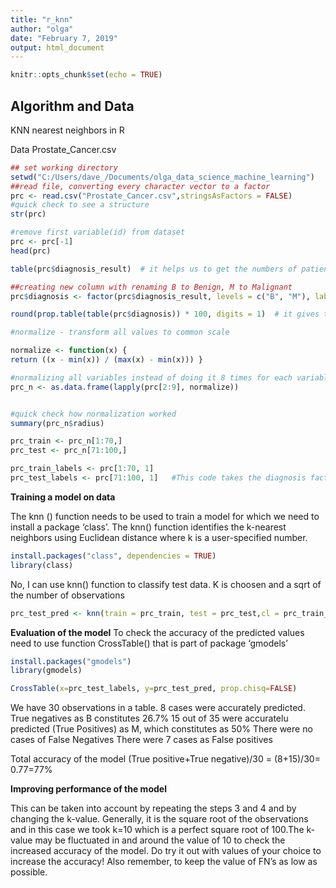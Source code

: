 ---
title: "r_knn"
author: "olga"
date: "February 7, 2019"
output: html_document
---

```{r setup, include=FALSE}
knitr::opts_chunk$set(echo = TRUE)
```

## Algorithm and Data
KNN nearest neighbors in R

Data Prostate_Cancer.csv




```{r reading file}
## set working directory
setwd("C:/Users/dave_/Documents/olga_data_science_machine_learning")
##read file, converting every character vector to a factor
prc <- read.csv("Prostate_Cancer.csv",stringsAsFactors = FALSE)
#quick check to see a structure
str(prc)
```


```{r quick checks}
#remove first variable(id) from dataset
prc <- prc[-1]
head(prc)
```

```{r counting B-Benigh, M-Malignant}
table(prc$diagnosis_result)  # it helps us to get the numbers of patients
```
```{r}
##creating new column with renaming B to Benign, M to Malignant
prc$diagnosis <- factor(prc$diagnosis_result, levels = c("B", "M"), labels = c("Benign", "Malignant"))
```


```{r}
round(prop.table(table(prc$diagnosis)) * 100, digits = 1)  # it gives the result in the percentage form rounded of to 1 decimal place( and so it’s digits = 1)
```
```{r prepocessing of data - normalizing}
#normalize - transform all values to common scale

normalize <- function(x) {
return ((x - min(x)) / (max(x) - min(x))) }

#normalizing all variables instead of doing it 8 times for each variable
prc_n <- as.data.frame(lapply(prc[2:9], normalize))


#quick check how normalization worked
summary(prc_n$radius)
```

```{r splitting data to training and test 70% and 30%}
prc_train <- prc_n[1:70,]
prc_test <- prc_n[71:100,]

```


```{r}
prc_train_labels <- prc[1:70, 1]
prc_test_labels <- prc[71:100, 1]   #This code takes the diagnosis factor in column 1 of the prc data frame and on turn creates prc_train_labels and prc_test_labels data frame.
```

<b> Training a model on data </b>

The knn () function needs to be used to train a model for which we need to install a package ‘class’. The knn() function identifies the k-nearest neighbors using Euclidean distance where k is a user-specified number.

```{r}
install.packages("class", dependencies = TRUE)
library(class)
```

No, I can use knn() function to classify test data.
K is choosen and a sqrt of the number of observations


```{r}
prc_test_pred <- knn(train = prc_train, test = prc_test,cl = prc_train_labels, k=10)
```

<b>Evaluation of the model</b>
To check the accuracy of the predicted values need to use function CrossTable()
that is part of package 'gmodels'

```{r}
install.packages("gmodels")
library(gmodels)

CrossTable(x=prc_test_labels, y=prc_test_pred, prop.chisq=FALSE)

```
We have  30 observations in a table. 
8 cases were accurately predicted.
True negatives as B constitutes 26.7%
15 out of 35 were accuratelu predicted (True Positives) as M, which constitutes as 50%
There were no cases of False Negatives
There were 7 cases as False positives

Total accuracy of the model (True positive+True negative)/30 =  (8+15)/30= 0.77=77%



<b>Improving performance of the model </b>

This can be taken into account by repeating the steps 3 and 4 and by changing the k-value. Generally, it is the square root of the observations and in this case we took k=10 which is a perfect square root of 100.The k-value may be fluctuated in and around the value of 10 to check the increased accuracy of the model. Do try it out with values of your choice to increase the accuracy! Also remember, to keep the value of FN’s as low as possible.




